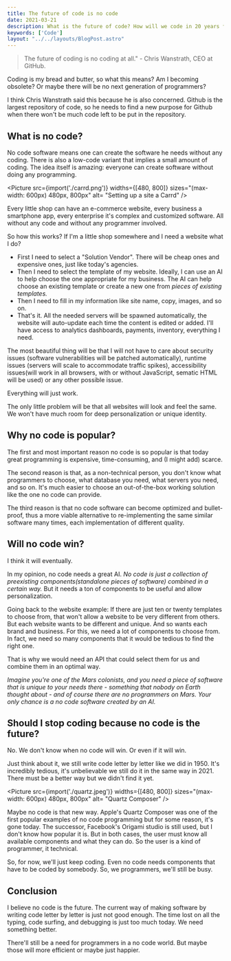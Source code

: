 ```yaml
---
title: The future of code is no code
date: 2021-03-21
description: What is the future of code? How will we code in 20 years from now? 
keywords: ['Code']
layout: "../../layouts/BlogPost.astro"
---
```

> The future of coding is no coding at all." - Chris Wanstrath, CEO at GitHub.

Coding is my bread and butter, so what this means? Am I becoming obsolete? Or maybe there will be no next generation of programmers?

I think Chris Wanstrath said this because he is also concerned. Github is the largest repository of code, so he needs to find a new purpose 
for Github when there won't be much code left to be put in the repository.


## What is no code? 
No code software means one can create the software he needs without any coding. There is also a low-code variant that implies a small amount of coding.
The idea itself is amazing: everyone can create software without doing any programming. 


<Picture src={import('./carrd.png')}
        widths={[480, 800]} 
        sizes="(max-width: 600px) 480px, 800px" 
        alt= "Setting up a site a Carrd" />


Every little shop can have an e-commerce website, every business a smartphone app, every enterprise it's complex and customized software. 
All without any code and without any programmer involved.

So how this works? If I'm a little shop somewhere and I need a website what I do?
* First I need to select a "Solution Vendor". There will be cheap ones and expensive ones,  just like today's agencies.
* Then I need to select the template of my website. Ideally, I can use an AI to help choose the one appropriate for my business. 
The AI can help choose an existing template or create a new one from *pieces of existing templates.*
* Then I need to fill in my information like site name, copy, images, and so on.
* That's it. All the needed servers will be spawned automatically, the website will auto-update each time the content is edited or added.
I'll have access to analytics dashboards, payments, inventory, everything I need. 

The most beautiful thing will be that I will not have to care about security issues (software vulnerabilities will be patched automatically), 
runtime issues (servers will scale to accommodate traffic spikes), accessibility issues(will work in all browsers, with or without JavaScript, 
sematic HTML will be used) or any other possible issue.

Everything will just work.

The only little problem will be that all websites will look and feel the same. We won't have much room for deep personalization or unique identity.


## Why no code is popular?
The first and most important reason no code is so popular is that today great programming is expensive, time-consuming, and (I might add) scarce.

The second reason is that, as a non-technical person, you don't know what programmers to choose, what database you need, what servers you need, and so on. 
It's much easier to choose an out-of-the-box working solution like the one no code can provide.

The third reason is that no code software can become optimized and bullet-proof, thus a more viable alternative to re-implementing 
the same similar software many times, each implementation of different quality.  


## Will no code win?
I think it will eventually. 

In my opinion, no code needs a great AI. *No code is just a collection of preexisting components(standalone pieces of software) combined in a certain way.*
But it needs a ton of components to be useful and allow personalization.

Going back to the website example: If there are just ten or twenty templates to choose from, that won't allow a website to be very different from others. 
But each website wants to be different and unique. And so wants each brand and business. For this, we need a lot of components to choose from. 
In fact, we need so many components that it would be tedious to find the right one. 

That is why we would need an API that could select them for us and combine them in an optimal way.

*Imagine you're one of the Mars colonists, and you need a piece of software that is unique to your needs there - something that nobody on Earth thought about - 
and of course there are no programmers on Mars. Your only chance is a no code software created by an AI.* 


## Should I stop coding because no code is the future?
No. We don't know when no code will win. Or even if it will win. 

Just think about it, we still write code letter by letter like we did in 1950.
It's incredibly tedious, it's unbelievable we still do it in the same way in 2021. There must be a better way but we didn't find it yet.


<Picture src={import('./quartz.jpeg')}
        widths={[480, 800]} 
        sizes="(max-width: 600px) 480px, 800px" 
        alt= "Quartz Composer" />


Maybe no code is that new way. Apple's Quartz Composer was one of the first popular examples of no code programming but for some reason, it's gone today.
The successor, Facebook's Origami studio is still used, but I don't know how popular it is. But in both cases, the user must know all available components 
and what they can do. So the user is a kind of programmer, it technical.

So, for now, we'll just keep coding. Even no code needs components that have to be coded by somebody. So, we programmers, we'll still be busy.


## Conclusion

I believe no code is the future. The current way of making software by writing code letter by letter is just not good enough.
The time lost on all the typing, code surfing, and debugging is just too much today. We need something better.

There'll still be a need for programmers in a no code world. But maybe those will more efficient or maybe just happier.

